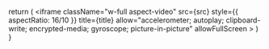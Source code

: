   return (
    <iframe
    className="w-full aspect-video"
    src={src}
    style={{ aspectRatio: 16/10 }}
    title={title}
    allow="accelerometer; autoplay; clipboard-write; encrypted-media; gyroscope; picture-in-picture"
    allowFullScreen
    ></iframe>
  )
}
